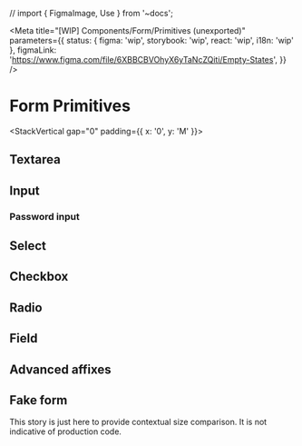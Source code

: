 // import { FigmaImage, Use } from '~docs';


<Meta
	title="[WIP] Components/Form/Primitives (unexported)"
	parameters={{
		status: { figma: 'wip', storybook: 'wip', react: 'wip', i18n: 'wip' },
		figmaLink: 'https://www.figma.com/file/6XBBCBVOhyX6yTaNcZQiti/Empty-States',
	}}
/>

# Form Primitives

<StackVertical gap="0" padding={{ x: '0', y: 'M' }}>
	<InlineMessageInformation
		withBackground
		description="Primitives are unexported components used within
    the design system. They are composed together to create the public components."
	/>
</StackVertical>

## Textarea

<Canvas>
	<Story story={Stories.TextareaPrimitive} />
</Canvas>

## Input

<Canvas>
	<Story story={Stories.InputPrimitive} />
</Canvas>

### Password input

<Canvas>
	<Story story={Stories.InputPrimitivePassword} />
</Canvas>

## Select

<Canvas>
	<Story story={Stories.SelectPrimitive} />
</Canvas>

## Checkbox

<Canvas>
	<Story story={Stories.CheckboxPrimitive} />
</Canvas>

## Radio

<Canvas>
	<Story story={Stories.RadioPrimitive} />
</Canvas>

## Field

<Canvas>
	<Story story={Stories.FieldStory} />
</Canvas>

## Advanced affixes

<Canvas>
	<Story story={Stories.InputPrimitiveWithDropdown} height={'20rem'} />
</Canvas>

## Fake form

This story is just here to provide contextual size comparison. It is not indicative of production code.

<Canvas>
	<Story story={Stories.FakeForm} />
</Canvas>
